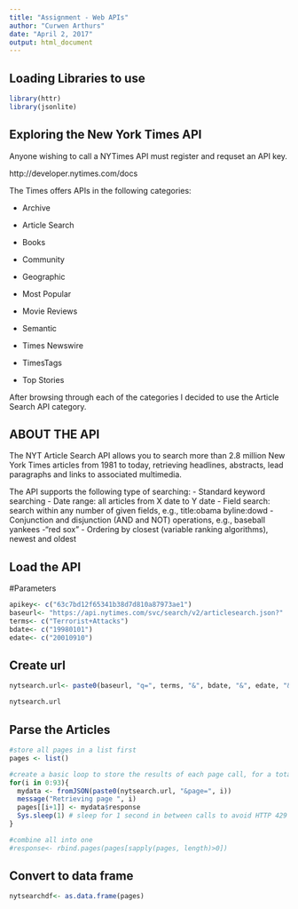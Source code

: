 ---
title: "Assignment - Web APIs"
author: "Curwen Arthurs"
date: "April 2, 2017"
output: html_document
---

## Loading Libraries to use
```{r}
library(httr)
library(jsonlite)
```


## Exploring the New York Times API

Anyone wishing to call a NYTimes API must register and requset an API key.

http://developer.nytimes.com/docs

The Times offers APIs in the following categories:

- Archive

- Article Search

- Books

- Community

- Geographic

- Most Popular

- Movie Reviews

- Semantic

- Times Newswire

- TimesTags

- Top Stories


After browsing through each of the categories I decided to use the Article Search API category.

## ABOUT THE API

The NYT Article Search API allows you to search more than 2.8 million New York Times articles from 1981 to today, retrieving headlines, abstracts, lead paragraphs and links to associated multimedia.

The API supports the following type of searching: 
- Standard keyword searching
- Date range: all articles from X date to Y date
- Field search: search within any number of given fields, e.g., title:obama byline:dowd
- Conjunction and disjunction (AND and NOT) operations, e.g., baseball yankees -"red sox"
- Ordering by closest (variable ranking algorithms), newest and oldest



## Load the API

#Parameters

```{r, include = false}
apikey<- c("63c7bd12f65341b38d7d810a87973ae1")
baseurl<- "https://api.nytimes.com/svc/search/v2/articlesearch.json?"
terms<- c("Terrorist+Attacks")
bdate<- c("19980101")
edate<- c("20010910")
```


## Create url

```{r}
nytsearch.url<- paste0(baseurl, "q=", terms, "&", bdate, "&", edate, "&", "api-key=", apikey)

nytsearch.url
```



## Parse the Articles

```{r}

#store all pages in a list first
pages <- list()

#create a basic loop to store the results of each page call, for a total of 94 
for(i in 0:93){
  mydata <- fromJSON(paste0(nytsearch.url, "&page=", i))
  message("Retrieving page ", i)
  pages[[i+1]] <- mydata$response
  Sys.sleep(1) # sleep for 1 second in between calls to avoid HTTP 429 error
}

#combine all into one
#response<- rbind.pages(pages[sapply(pages, length)>0])
```


## Convert to data frame

```{r}
nytsearchdf<- as.data.frame(pages)
```

